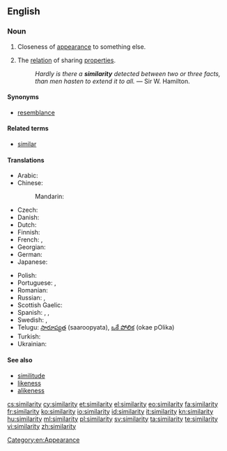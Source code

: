 {{wikipedia}}
==English==

===Noun===
{{en-noun|similarities}}

# Closeness of [[appearance]] to something else.
# {{philosophy}} The [[relation]] of sharing [[properties]].
#: ''Hardly is there a '''similarity''' detected between two or three facts, than men hasten to extend it to all.'' &mdash; Sir W. Hamilton.

====Synonyms====
* [[resemblance]]

====Related terms====
* [[similar]]

====Translations====
{{trans-top|closeness}}
* Arabic: {{t-|ar|تشابه|m|tr=tašābuh|sc=Arab}}
* Chinese:
*: Mandarin: {{t|zh|相似|tr=xiāngsì|sc=Hani}}
* Czech: {{t-|cs|podobnost|f}}
* Danish: {{t-|da|lighed|c}}
* Dutch: {{t+|nl|gelijkenis|f}}
* Finnish: {{t-|fi|samankaltaisuus}}
* French: {{t+|fr|similarité|f}}, {{t+|fr|similitude|f}}
* Georgian: {{t-|ka|მსგავსება|tr=msgavseba|sc=Geor|xs=Georgian}}
* German: {{t+|de|Ähnlichkeit|f}}
* Japanese: {{t+|ja|類似|tr=るいじ, ruiji|sc=Jpan}}
{{trans-mid}}
* Polish: {{t+|pl|podobieństwo|n}}
* Portuguese: {{t+|pt|semelhança|f}}, {{t-|pt|similardidade|f}}
* Romanian: {{t-|ro|similaritate}}
* Russian: {{t+|ru|сходство|n|tr=sxódstvo|sc=Cyrl}}, {{t+|ru|подобие|n|tr=podóbije|sc=Cyrl}}
* Scottish Gaelic: {{t-|gd|coltas|m|xs=Scottish Gaelic}}
* Spanish: {{t-|es|semejanza|f}},  {{t+|es|similitud|f}}, {{qualifier|barbarism}} {{t-|es|similaridad|f}}
* Swedish: {{t+|sv|likhet}},  {{t-|sv|Similaritet}}
* Telugu: [[సారూప్యత]] (saaroopyata), [[ఒకే పోలిక]] (okae pOlika)
* Turkish: {{t+|tr|benzerlik}}
* Ukrainian: {{t|uk|схожість|f|tr=sxóžistʹ|sc=Cyrl}}
{{trans-bottom}}

====See also====
* [[similitude]]
* [[likeness]]
* [[alikeness]]

[[Category:en:Appearance]]

[[cs:similarity]]
[[cy:similarity]]
[[et:similarity]]
[[el:similarity]]
[[eo:similarity]]
[[fa:similarity]]
[[fr:similarity]]
[[ko:similarity]]
[[io:similarity]]
[[id:similarity]]
[[it:similarity]]
[[kn:similarity]]
[[hu:similarity]]
[[ml:similarity]]
[[pl:similarity]]
[[sv:similarity]]
[[ta:similarity]]
[[te:similarity]]
[[vi:similarity]]
[[zh:similarity]]
